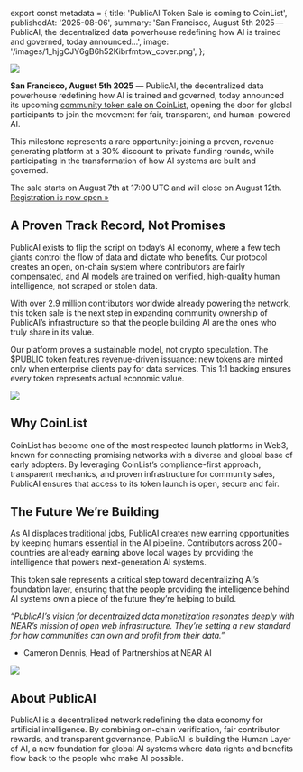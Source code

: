 ﻿export const metadata = {
  title: 'PublicAI Token Sale is coming to CoinList',
  publishedAt: '2025-08-06',
  summary:
    'San Francisco, August 5th 2025 — PublicAI, the decentralized data powerhouse redefining how AI is trained and governed, today announced…',
  image: '/images/1_hjgCJY6gB6h52Kibrfmtpw_cover.png',
};

![](/images/1_hjgCJY6gB6h52Kibrfmtpw.png)

**San Francisco, August 5th 2025** — PublicAI, the decentralized data powerhouse redefining how AI is trained and governed, today announced its upcoming [community token sale on CoinList](https://coinlist.co/publicai), opening the door for global participants to join the movement for fair, transparent, and human-powered AI.

This milestone represents a rare opportunity: joining a proven, revenue-generating platform at a 30% discount to private funding rounds, while participating in the transformation of how AI systems are built and governed.

The sale starts on August 7th at 17:00 UTC and will close on August 12th. [Registration is now open »](https://coinlist.co/publicai)

## A Proven Track Record, Not Promises

PublicAI exists to flip the script on today’s AI economy, where a few tech giants control the flow of data and dictate who benefits. Our protocol creates an open, on-chain system where contributors are fairly compensated, and AI models are trained on verified, high-quality human intelligence, not scraped or stolen data.

With over 2.9 million contributors worldwide already powering the network, this token sale is the next step in expanding community ownership of PublicAI’s infrastructure so that the people building AI are the ones who truly share in its value.

Our platform proves a sustainable model, not crypto speculation. The $PUBLIC token features revenue-driven issuance: new tokens are minted only when enterprise clients pay for data services. This 1:1 backing ensures every token represents actual economic value.

![](/images/1_w_b_8LEq92F6GsHaIVzipw.png)

## Why CoinList

CoinList has become one of the most respected launch platforms in Web3, known for connecting promising networks with a diverse and global base of early adopters. By leveraging CoinList’s compliance-first approach, transparent mechanics, and proven infrastructure for community sales, PublicAI ensures that access to its token launch is open, secure and fair.

## The Future We’re Building

As AI displaces traditional jobs, PublicAI creates new earning opportunities by keeping humans essential in the AI pipeline. Contributors across 200+ countries are already earning above local wages by providing the intelligence that powers next-generation AI systems.

This token sale represents a critical step toward decentralizing AI’s foundation layer, ensuring that the people providing the intelligence behind AI systems own a piece of the future they’re helping to build.

_“PublicAI’s vision for decentralized data monetization resonates deeply with NEAR’s mission of open web infrastructure. They’re setting a new standard for how communities can own and profit from their data.”_

- Cameron Dennis, Head of Partnerships at NEAR AI

![](/images/1_zMBu6Ibxfz1qyYMnTw9HRA.png)

## About PublicAI

PublicAI is a decentralized network redefining the data economy for artificial intelligence. By combining on-chain verification, fair contributor rewards, and transparent governance, PublicAI is building the Human Layer of AI, a new foundation for global AI systems where data rights and benefits flow back to the people who make AI possible.

